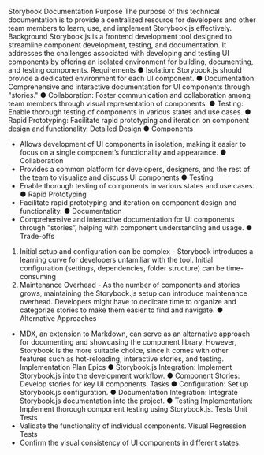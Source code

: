 Storybook Documentation
Purpose
The purpose of this technical documentation is to provide a centralized resource for developers
and other team members to learn, use, and implement Storybook.js effectively.
Background
Storybook.js is a frontend development tool designed to streamline component development,
testing, and documentation. It addresses the challenges associated with developing and testing
UI components by offering an isolated environment for building, documenting, and testing
components.
Requirements
● Isolation: Storybook.js should provide a dedicated environment for each UI component.
● Documentation: Comprehensive and interactive documentation for UI components
through "stories."
● Collaboration: Foster communication and collaboration among team members through
visual representation of components.
● Testing: Enable thorough testing of components in various states and use cases.
● Rapid Prototyping: Facilitate rapid prototyping and iteration on component design and
functionality.
Detailed Design
● Components

- Allows development of UI components in isolation, making it easier to focus on a single
  component’s functionality and appearance.
  ● Collaboration
- Provides a common platform for developers, designers, and the rest of the team to
  visualize and discuss UI components
  ● Testing
- Enable thorough testing of components in various states and use cases.
  ● Rapid Prototyping
- Facilitate rapid prototyping and iteration on component design and functionality.
  ● Documentation
- Comprehensive and interactive documentation for UI components through "stories”,
  helping with component understanding and usage.
  ● Trade-offs

1. Initial setup and configuration can be complex - Storybook introduces a learning
   curve for developers unfamiliar with the tool. Initial configuration (settings,
   dependencies, folder structure) can be time-consuming
2. Maintenance Overhead - As the number of components and stories grows,
   maintaining the Storybook.js setup can introduce maintenance overhead.
   Developers might have to dedicate time to organize and categorize stories to
   make them easier to find and navigate.
   ● Alternative Approaches

- MDX, an extension to Markdown, can serve as an alternative approach for documenting and
  showcasing the component library. However, Storybook is the more suitable choice, since it
  comes with other features such as hot-reloading, interactive stories, and testing.
  Implementation Plan
  Epics
  ● Storybook.js Integration: Implement Storybook.js into the development workflow.
  ● Component Stories: Develop stories for key UI components.
  Tasks
  ● Configuration: Set up Storybook.js configuration.
  ● Documentation Integration: Integrate Storybook.js documentation into the project.
  ● Testing Implementation: Implement thorough component testing using Storybook.js.
  Tests
  Unit Tests
- Validate the functionality of individual components.
  Visual Regression Tests
- Confirm the visual consistency of UI components in different states.
